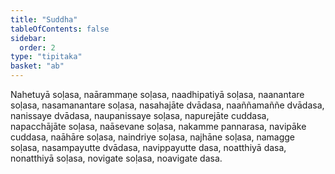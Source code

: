 ```yaml
---
title: "Suddha"
tableOfContents: false
sidebar:
  order: 2
type: "tipitaka"
basket: "ab"
---
```



<DynamicBreadcrumb />

<Division number="122">

<Paragraph number="2424">
Nahetuyā soḷasa, naārammaṇe soḷasa, naadhipatiyā soḷasa, naanantare soḷasa, nasamanantare soḷasa, nasahajāte dvādasa, naaññamaññe dvādasa, nanissaye dvādasa, naupanissaye soḷasa, napurejāte cuddasa, napacchājāte soḷasa, naāsevane soḷasa, nakamme pannarasa, navipāke cuddasa, naāhāre soḷasa, naindriye soḷasa, najhāne soḷasa, namagge soḷasa, nasampayutte dvādasa, navippayutte dasa, noatthiyā dasa, nonatthiyā soḷasa, novigate soḷasa, noavigate dasa.
</Paragraph>
</Division>